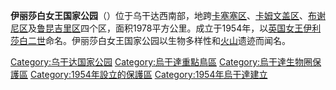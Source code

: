 {{Infobox protected area 
| name = 伊丽莎白女王国家公园
| iucn_category = II
| photo = Crater lake in Queen Elizabeth National Park.jpg
| photo_caption = 公园内的火山口湖
| location = {{flag|Uganda}}
| nearest_city = [[卡塞塞|卡塞塞]]
| coords = {{coord|00|12|S|30|00|E|region:UG_type:landmark_source:dewiki|display=inline,title}}
| map   =  Uganda
| map_caption = 伊丽莎白女王国家公园的位置
| lat_d =00
| lat_m =12
| lat_s = 
| lat_NS = S
| long_d = 30
| long_m = 00
| long_s =
| long_EW = E
| area = 1978 km<sup>2</sup>
| established =1954年
| visitation_num = 
| visitation_year = 
| governing_body = Ugandan Wildlife Authority
}}
'''伊丽莎白女王国家公园'''（{{lang-en|Queen Elizabeth National Park}}）位于乌干达西南部，地跨[[卡塞塞区|卡塞塞区]]、[[卡姆文盖区|卡姆文盖区]]、[[布谢尼区|布谢尼区]]及[[鲁昆吉里区|鲁昆吉里区]]四个区，面积1978平方公里。成立于1954年，以[[英国女王|英国女王]][[伊利莎白二世|伊利莎白二世]]命名。伊丽莎白女王国家公园以生物多样性和[[火山|火山]]遗迹而闻名。

{{Authority control}}

{{DEFAULTSORT:Queen Elizabeth National Park}}
[[Category:乌干达国家公园|Category:乌干达国家公园]]
[[Category:烏干達重點鳥區|Category:烏干達重點鳥區]]
[[Category:烏干達生物圈保護區|Category:烏干達生物圈保護區]]
[[Category:1954年設立的保護區|Category:1954年設立的保護區]]
[[Category:1954年烏干達建立|Category:1954年烏干達建立]]